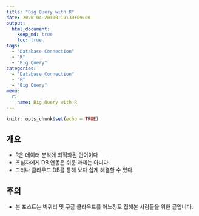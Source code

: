 ```yaml
---
title: "Big Query with R"
date: 2020-04-20T00:10:39+09:00
output: 
  html_document: 
    keep_md: true
    toc: true
tags:
  - "Database Connection"
  - "R"
  - "Big Query"
categories:
  - "Database Connection"
  - "R"
  - "Big Query"
menu: 
  r:
    name: Big Query with R
---
```


```r
knitr::opts_chunk$set(echo = TRUE)
```

## 개요 
- R은 데이터 분석에 최적화된 언어이다
- 초심자에게 DB 연동은 쉬운 과제는 아니다. 
- 그러나 클라우드 DB를 통해 보다 쉽게 해결할 수 있다. 

## 주의
- 본 포스트는 빅쿼리 및 구글 클라우드를 어느정도 접해본 사람들을 위한 글입니다. 

